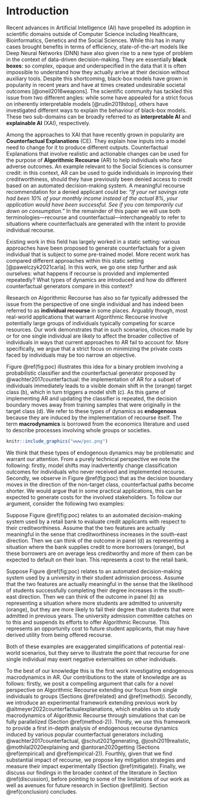 # Introduction {#intro}

Recent advances in Artificial Intelligence (AI) have propelled its adoption in scientific domains outside of Computer Science including Healthcare, Bioinformatics, Genetics and the Social Sciences. While this has in many cases brought benefits in terms of efficiency, state-of-the-art models like Deep Neural Networks (DNN) have also given rise to a new type of problem in the context of data-driven decision-making. They are essentially **black boxes**: so complex, opaque and underspecified in the data that it is often impossible to understand how they actually arrive at their decision without auxiliary tools. Despite this shortcoming, black-box models have grown in popularity in recent years and have at times created undesirable societal outcomes [@oneil2016weapons]. The scientific community has tackled this issue from two different angles: while some have appealed for a strict focus on inherently interpretable models [@rudin2019stop], others have investigated different ways to explain the behaviour of black-box models. These two sub-domains can be broadly referred to as **interpretable AI** and **explainable AI** (XAI), respectively. 

Among the approaches to XAI that have recently grown in popularity are **Counterfactual Explanations** (CE). They explain how inputs into a model need to change for it to produce different outputs. Counterfactual Explanations that involve realistic and actionable changes can be used for the purpose of **Algorithmic Recourse** (AR) to help individuals who face adverse outcomes. An example relevant to the Social Sciences is consumer credit: in this context, AR can be used to guide individuals in improving their creditworthiness, should they have previously been denied access to credit based on an automated decision-making system. A meaningful recourse recommendation for a denied applicant could be: *"If your net savings rate had been 10% of your monthly income instead of the actual 8%, your application would have been successful. See if you can temporarily cut down on consumption."* In the remainder of this paper we will use both terminologies---recourse and counterfactual---interchangeably to refer to situations where counterfactuals are generated with the intent to provide individual recourse.

Existing work in this field has largely worked in a static setting: various approaches have been proposed to generate counterfactuals for a given individual that is subject to some pre-trained model. More recent work has compared different approaches within this static setting [@pawelczyk2021carla]. In this work, we go one step further and ask ourselves: what happens if recourse is provided and implemented repeatedly? What types of dynamics are introduced and how do different counterfactual generators compare in this context?

Research on Algorithmic Recourse has also so far typically addressed the issue from the perspective of one single individual and has indeed been referred to as **individual recourse** in some places. Arguably though, most real-world applications that warrant Algorithmic Recourse involve potentially large groups of individuals typically competing for scarce resources. Our work demonstrates that in such scenarios, choices made by or for one single individual are likely to affect the broader collective of individuals in ways that current approaches to AR fail to account for. More specifically, we argue that a strict focus on minimizing the private costs faced by individuals may be too narrow an objective.

Figure \@ref(fig:poc) illustrates this idea for a binary problem involving a probabilistic classifier and the counterfactual generator proposed by @wachter2017counterfactual: the implementation of AR for a subset of individuals immediately leads to a visible domain shift in the (orange) target class (b), which in turn triggers a model shift (c). As this game of implementing AR and updating the classifier is repeated, the decision boundary moves away from training samples that were originally in the target class (d). We refer to these types of dynamics as **endogenous** because they are induced by the implementation of recourse itself. The term **macrodynamics** is borrowed from the economics literature and used to describe processes involving whole groups or societies.

```r
knitr::include_graphics("www/poc.png")
```

We think that these types of endogenous dynamics may be problematic and warrant our attention. From a purely technical perspective we note the following: firstly, model shifts may inadvertently change classification outcomes for individuals who never received and implemented recourse. Secondly, we observe in Figure \@ref(fig:poc) that as the decision boundary moves in the direction of the non-target class, counterfactual paths become shorter. We would argue that in some practical applications, this can be expected to generate costs for the involved stakeholders. To follow our argument, consider the following two examples:

::: {.example #consumer name="Consumer Credit"}
Suppose Figure \@ref(fig:poc) relates to an automated decision-making system used by a retail bank to evaluate credit applicants with respect to their creditworthiness. Assume that the two features are actually meaningful in the sense that creditworthiness increases in the south-east direction. Then we can think of the outcome in panel (d) as representing a situation where the bank supplies credit to more borrowers (orange), but these borrowers are on average less creditworthy and more of them can be expected to default on their loan. This represents a cost to the retail bank.
:::

::: {.example #student name="Student Admission"}
Suppose Figure \@ref(fig:poc) relates to an automated decision-making system used by a university in their student admission process. Assume that the two features are actually meaningful in the sense that the likelihood of students successfully completing their degree increases in the south-east direction. Then we can think of the outcome in panel (b) as representing a situation where more students are admitted to university (orange), but they are more likely to fail their degree than students that were admitted in previous years. The university admission committee catches on to this and suspends its efforts to offer Algorithmic Recourse. This represents an opportunity cost to future student applicants, that may have derived utility from being offered recourse.
:::

Both of these examples are exaggerated simplifications of potential real-world scenarios, but they serve to illustrate the point that recourse for one single individual may exert negative externalities on other individuals.

To the best of our knowledge this is the first work investigating endogenous macrodynamics in AR. Our contributions to the state of knowledge are as follows: firstly, we posit a compelling argument that calls for a novel perspective on Algorithmic Recourse extending our focus from single individuals to groups (Sections \@ref(related) and \@ref(method)). Secondly, we introduce an experimental framework extending previous work by @altmeyer2022counterfactualexplanations, which enables us to study macrodynamics of Algorithmic Recourse through simulations that can be fully parallelized (Section \@ref(method-2)). Thirdly, we use this framework to provide a first in-depth analysis of endogenous recourse dynamics induced by various popular counterfactual generators including @wachter2017counterfactual, @schut2021generating, @joshi2019realistic, @mothilal2020explaining and @antoran2020getting (Sections \@ref(empirical) and \@ref(empirical-2)). Fourthly, given that we find substantial impact of recourse, we propose key mitigation strategies and measure their impact experimentally (Section \@ref(mitigate)). Finally, we discuss our findings in the broader context of the literature in Section \@ref(discussion), before pointing to some of the limitations of our work as well as avenues for future research in Section \@ref(limit). Section \@ref(conclusion) concludes.

